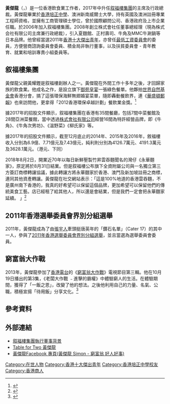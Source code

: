 '''黃傑龍'''{{BBS}}{{JP}}（{{lang-en|Simon Wong Kit-lung}}，{{bd|1973年|8月15日}}）是一位香港飲食業工作者，2017年中升任[[叙福樓集團|叙福樓集團]]的主席及行政總裁。黃傑龍畢業於[[香港培正中學|香港培正中學]]、澳洲新南威爾士大學，持有英國及澳洲註冊專業工程師資格，並擁有工商管理碩士學位，曾於國際顧問公司、香港政府及上市企業任職。於2006年加入叙福樓集團。2008年創立株式會社任董事總經理（現為株式会社有限公司主席兼行政總裁），引入夏麵館、正村壽司、牛角及MMC牛涮鍋等日本品牌。他曾經當選2011年[[香港十大傑出青年|香港十大傑出青年]]，亦曾任[[最低工資委員會|最低工資委員會]]的委員，方便營商諮詢委員會委員、積金局非執行董事，以及扶貧委員會 - 青年教育、就業和培訓專責小組委員等。

==叙福樓集團==
黃傑龍父親黃耀鏗是叙福樓創辦人之一。黃傑龍在外間工作十多年之後，才回歸家族的飲食業。他成名之作，是設立旗下[[御苑皇宴|御苑皇宴]]一張綠色餐單。他夥拍[[世界自然基金會|世界自然基金會]]香港分會，搞了這張環保海鮮無翅婚宴菜單，隨即轟動餐飲界，連《[[華盛頓郵報|華盛頓郵報]]》也來訪問他，更拿得「2012香港環保卓越計劃」餐飲業金獎。<ref>{{cite newspaper|url=http://www.recruit.com.hk/article/ArticleDetail.aspx?article_id=28742|title=餐飲傑青 黃傑龍 環保多法寶|newspaper=''Recruit''|accessdate=2014年4月11日|archive-date=2014年4月13日|archive-url=https://web.archive.org/web/20140413142801/http://www.recruit.com.hk/article/ArticleDetail.aspx?article_id=28742|dead-url=no}}</ref>

據2017年的招股文件顯示，叙福樓集團在香港有35間餐廳，包括7間中菜餐館及28間亞洲菜餐館，當中透過[[株式會社有限公司|株式會社有限公司]]經營16間為特許經營品牌，即《牛角》、《牛角次男坊》、《溫野菜》《柳氏家》等。

據2017年的招股文件顯示，截至12月底止的2014年、2015年及2016年，敘福樓收入分別為6.9億、7.71億元及7.43億元，純利則分別為4126.7萬元、4191.3萬元及3628.1萬元。（港元、下同）

2018年8月2日，開業近70年以每日新鮮壓製竹昇雲吞麵聞名的灣仔《永華麵家》，原定將於8月31日結業。但是叙福樓公布旗下全資附屬公司與一名獨立第三方簽訂商標轉讓協議，據此轉讓方將永華麵家於香港、澳門及新加坡註冊之商標，連同其他資產轉讓。黃傑龍在社交網站表示：「這是100%地道的香港雲吞麵，不是廣州南下香港的，我真的好希望可以保留這個品牌，更加希望可以保留他們的傳統美食工藝。店已經租了給其他人，所以還是會結業，但是我們一定會把永華麵家延續。 」<ref>{{cite newspaper|url=http://hd.stheadline.com/news/realtime/hk/1281669/|title=叙福樓買入永華麵家商標 70載雲吞麵手藝得以傳承|newspaper=''[[頭條新聞|頭條新聞]]''|date=2018年8月2日|accessdate=2018年8月3日|archive-date=2019年6月2日|archive-url=https://web.archive.org/web/20190602054054/http://hd.stheadline.com/news/realtime/hk/1281669/|dead-url=no}}</ref>

==2011年香港選舉委員會界別分組選舉==
2011年，黃傑龍成為了由[[張宇人|張宇人]]牽頭挺唐英年的「鑽石名單」（Cater 17）的其中一人，參與了[[2011年香港選舉委員會界別分組選舉|2011年香港選舉委員會界別分組選舉]]，並且當選為選舉委員會委員。

==窮富翁大作戰==
2013年，黃傑龍參加了[[香港電台|香港電台]]的《[[窮富翁大作戰|窮富翁大作戰]]》電視節目第三輯。他在10月19日播出的第3集，《老闆大作戰 ﹣進擊的霸權》中體驗窮人的生活。在體驗期間，獲得了「一飯之恩」，改變了他的想法。之後他利用自己的力量、名氣、公職，積極宣揚「待用飯」分享文化。<ref>{{cite newspaper|url=http://paper.wenweipo.com/2014/03/03/FI1403030010.htm|title=難忘一飯恩 敘福樓老闆黃傑龍行饍助人|newspaper=''[[文汇报_(香港)|文匯報]]''|date=2014年3月3日|accessdate=2014年4月11日|archive-date=2020年2月9日|archive-url=https://web.archive.org/web/20200209180351/http://paper.wenweipo.com/2014/03/03/FI1403030010.htm|dead-url=no}}</ref>

==參考資料==
{{reflist}}

==外部連結==
*[https://web.archive.org/web/20140219234128/http://www.lhg.com.hk/cms_categories/about_us 叙福樓集團執行董事背景]
*[http://www.tablefor2.org.hk/%E3%80%8C%E5%90%8C%E7%87%9F%E8%86%B3%E3%80%8D%E7%9A%84%E5%9C%98%E9%9A%8A/%E9%BB%83%E5%82%91%E9%BE%8D/ Table for Two 黃傑龍] {{Wayback|url=http://www.tablefor2.org.hk/%E3%80%8C%E5%90%8C%E7%87%9F%E8%86%B3%E3%80%8D%E7%9A%84%E5%9C%98%E9%9A%8A/%E9%BB%83%E5%82%91%E9%BE%8D/ |date=20190610115943 }}
*[https://www.facebook.com/poorsimon/ 黃傑龍Facebook 專頁(黃傑龍 Simon - 窮富翁 好人好事)]

[[Category:在世人物|Category:在世人物]]
[[Category:香港十大傑出青年|Category:香港十大傑出青年]]
[[Category:香港培正中學校友|Category:香港培正中學校友]]
[[Category:香港商人|Category:香港商人]]